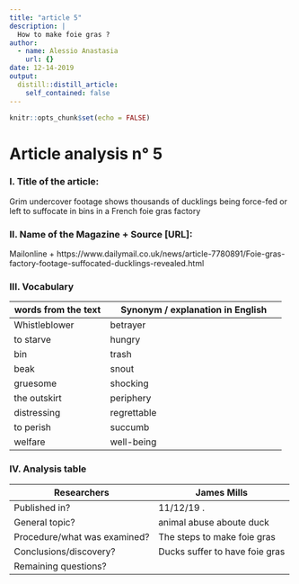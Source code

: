 ```yaml
---
title: "article 5"
description: |
  How to make foie gras ?
author:
  - name: Alessio Anastasia
    url: {}
date: 12-14-2019
output:
  distill::distill_article:
    self_contained: false
---
```


```r
knitr::opts_chunk$set(echo = FALSE)
```
# Article analysis n° 5 

### I. Title of the article: 

Grim undercover footage shows thousands of ducklings being force-fed or left to suffocate in bins in a French foie gras factory

### II. Name of the Magazine + Source [URL]:

Mailonline + https://www.dailymail.co.uk/news/article-7780891/Foie-gras-factory-footage-suffocated-ducklings-revealed.html


### III. Vocabulary

| words from the text | Synonym / explanation in   English |
| ------------------- | ---------------------------------- |
|        Whistleblower          |    betrayer                            |
|     to starve      |            hungry                      |
|        bin         |          trash                    |
|   beak            |              snout                  |
|       gruesome        |          shocking                 |
| the outskirt                 |          periphery                      |
|         distressing    |         regrettable                    |
| to perish         |             succumb       |
|          welfare  |            well-being                 |

### IV. Analysis table

| Researchers                    |   James Mills   |
|--------------------------------|-------|
| Published in?                  |   11/12/19  .|
| General topic?                 |   animal abuse aboute duck   |
| Procedure/what   was examined? |   The steps to make foie gras |
| Conclusions/discovery?         |   Ducks suffer to have foie gras    |
| Remaining questions?           |     |


